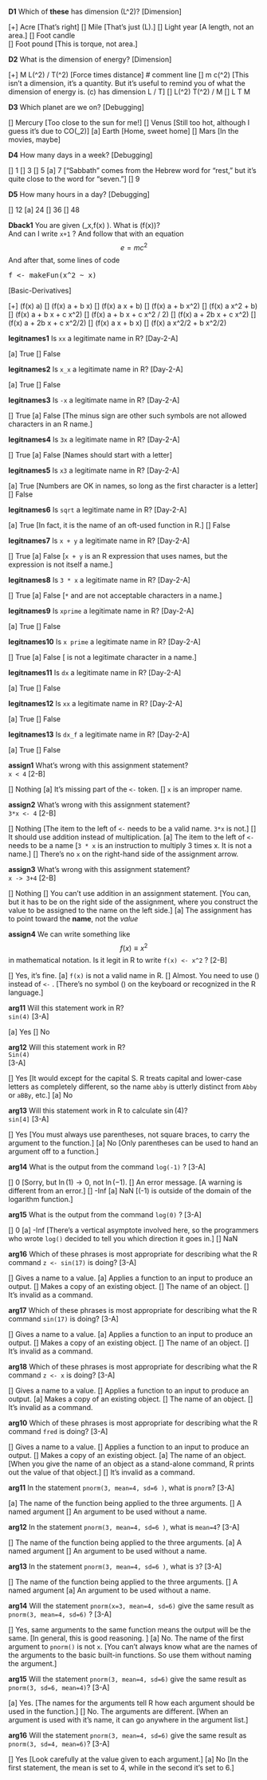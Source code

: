 **D1** Which of **these** has dimension \(L^2\)? [Dimension]

[+] Acre [That's right]
[] Mile  [That's just \(L\).]
[] Light year  [A length, not an area.]
[] Foot candle  
[] Foot pound  [This is torque, not area.]

**D2** What is the dimension of energy? [Dimension]

[+] M L\(^2\) / T\(^2\)  [Force times distance]
# comment line
[] m c\(^2\)  [This isn't a dimension, it's a quantity. But it's useful to remind you of what the dimension of energy is. \(c\) has dimension L / T]
[] L\(^2\) T\(^2\) / M 
[] L T M 

**D3** Which planet are we on? [Debugging]

[] Mercury  [Too close to the sun for me!]
[] Venus [Still too hot, although I guess it's due to CO\(_2\)]
[a] Earth [Home, sweet home]
[] Mars [In the movies, maybe]

**D4** How many days in a week? [Debugging]

[] 1 
[] 3 
[] 5 
[a] 7 ["Sabbath" comes from the Hebrew word for "rest," but it's quite close to the word for "seven."]
[] 9

**D5** How many hours in a day? [Debugging]

[] 12
[a] 24
[] 36
[] 48

**Dback1** You are given \(\partial_x\,f(x) \equiv 0\). What is \(f(x)\)? <br>And can I write `x+1` ? And follow that with an equation $$e = mc^2$$ And after that, some lines of code <br><pre>f <- makeFun(x^2 ~ x)</pre>[Basic-Derivatives]

[+] \(f(x) \equiv a\)
[] \(f(x) \equiv a + b x\)
[] \(f(x) \equiv a x + b\)
[] \(f(x) \equiv a + b x^2\)
[] \(f(x) \equiv a x^2 + b\)
[] \(f(x) \equiv a + b x + c x^2\)
[] \(f(x) \equiv a + b x + c x^2 / 2\)
[] \(f(x) \equiv a + 2b  x + c x^2\)
[] \(f(x) \equiv a + 2b x + c x^2/2\)
[] \(f(x) \equiv a x + b x\)
[] \(f(x) \equiv a x^2/2 + b x^2/2\)

**legitnames1** Is `xx` a legitimate name in R? [Day-2-A]

[a] True
[] False

**legitnames2** Is `x_x` a legitimate name in R? [Day-2-A]

[a] True
[] False

**legitnames3** Is `-x` a legitimate name in R? [Day-2-A]

[] True
[a] False [The minus sign are other such symbols are not allowed characters in an R name.]

**legitnames4** Is `3x` a legitimate name in R? [Day-2-A]

[] True
[a] False [Names should start with a letter]

**legitnames5** Is `x3` a legitimate name in R? [Day-2-A]

[a] True [Numbers are OK in names, so long as the first character is a letter]
[] False

**legitnames6** Is `sqrt` a legitimate name in R? [Day-2-A]

[a] True [In fact, it is the name of an oft-used function in R.]
[] False

**legitnames7** Is `x + y` a legitimate name in R? [Day-2-A]

[] True
[a] False [`x + y` is an R expression that uses names, but the expression is not itself a name.]

**legitnames8** Is `3 * x` a legitimate name in R? [Day-2-A]

[] True
[a] False [`*` and <space> are not acceptable characters in a name.]

**legitnames9** Is `xprime` a legitimate name in R? [Day-2-A]

[a] True
[] False

**legitnames10** Is `x prime` a legitimate name in R? [Day-2-A]

[] True
[a] False [<space> is not a legitimate character in a name.]

**legitnames11** Is `dx` a legitimate name in R? [Day-2-A]

[a] True
[] False

**legitnames12** Is `xx` a legitimate name in R? [Day-2-A]

[a] True
[] False

**legitnames13** Is `dx_f` a legitimate name in R? [Day-2-A]

[a] True
[] False

**assign1** What's wrong with this assignment statement?<br> `x < 4` [2-B]

[] Nothing
[a] It's missing part of the `<-` token.
[]  `x` is an improper name.

**assign2** What's wrong with this assignment statement?<br> `3*x <- 4` [2-B]

[] Nothing [The item to the left of `<-` needs to be a valid name. `3*x` is not.]
[] It should use addition instead of multiplication.
[a] The item to the left of `<-` needs to be a name [`3 * x` is an instruction to multiply 3 times x. It is not a name.]
[] There's no `x` on the right-hand side of the assignment arrow. 

**assign3** What's wrong with this assignment statement?<br> `x -> 3+4` [2-B]

[] Nothing 
[] You can't use addition in an assignment statement. [You can, but it has to be on the right side of the assignment, where you construct the value to be assigned to the name on the left side.]
[a] The assignment has to point toward the **name**, not the *value*

**assign4** We can write something like $$f(x) \equiv x^2$$ in mathematical notation. Is it legit in R to write `f(x) <- x^2` ? [2-B]

[] Yes, it's fine.
[a] `f(x)` is not a valid name in R.
[] Almost. You need to use \(\equiv\) instead of `<-` . [There's no symbol \(\equiv\) on the keyboard or recognized in the R language.]

**arg11** Will this statement work in R? <br>`sin(4)` [3-A]

[a] Yes
[] No

**arg12** Will this statement work in R? <br>`Sin(4)`</br> [3-A]

[] Yes [It would except for the capital S. R treats capital and lower-case letters as completely different, so the name `abby` is utterly distinct from `Abby` or `aBBy`, etc.]
[a] No

**arg13** Will this statement work in R to calculate $\sin(4)$? <br> `sin[4]` [3-A]

[] Yes [You must always use parentheses, not square braces, to carry the argument to the function.]
[a] No [Only parentheses can be used to hand an argument off to a function.]

**arg14** What is the output from the command `log(-1)` ? [3-A]

[] 0 [Sorry, but $\ln(1) \rightarrow 0$, not $\ln(-1)$.
[] An error message. [A warning is different from an error.]
[] -Inf 
[a] NaN [\(-1\) is outside of the domain of the logarithm function.]

**arg15** What is the output from the command `log(0)` ? [3-A]

[] 0 
[a] -Inf [There's a vertical asymptote involved here, so the programmers who wrote `log()` decided to tell you which direction it goes in.]
[] NaN

**arg16** Which of these phrases is most appropriate for describing what the R command `z <- sin(17)` is doing?  [3-A]

[] Gives a name to a value.
[a] Applies a function to an input to produce an output.
[] Makes a copy of an existing object.
[] The name of an object.
[] It's invalid as a command.

**arg17** Which of these phrases is most appropriate for describing what the R command `sin(17)` is doing?  [3-A]

[] Gives a name to a value.
[a] Applies a function to an input to produce an output.
[] Makes a copy of an existing object.
[] The name of an object.
[] It's invalid as a command.

**arg18** Which of these phrases is most appropriate for describing what the R command `z <- x` is doing?  [3-A]

[] Gives a name to a value.
[] Applies a function to an input to produce an output.
[a] Makes a copy of an existing object.
[] The name of an object.
[] It's invalid as a command.

**arg10** Which of these phrases is most appropriate for describing what the R command `fred` is doing?  [3-A]

[] Gives a name to a value.
[] Applies a function to an input to produce an output.
[] Makes a copy of an existing object.
[a] The name of an object. [When you give the name of an object as a stand-alone command, R prints out the value of that object.]
[] It's invalid as a command.

**arg11** In the statement `pnorm(3, mean=4, sd=6 )`, what is `pnorm`?  [3-A]

[a] The name of the function being applied to the three arguments.
[] A named argument
[] An argument to be used without a name.

**arg12** In the statement `pnorm(3, mean=4, sd=6 )`, what is `mean=4`?  [3-A]

[] The name of the function being applied to the three arguments.
[a] A named argument
[] An argument to be used without a name.

**arg13** In the statement `pnorm(3, mean=4, sd=6 )`, what is `3`?  [3-A]

[] The name of the function being applied to the three arguments.
[] A named argument
[a] An argument to be used without a name.

**arg14** Will the statement `pnorm(x=3, mean=4, sd=6)` give the same result as `pnorm(3, mean=4, sd=6)` ?  [3-A]

[] Yes, same arguments to the same function means the output will be the same. [In general, this is good reasoning. ]
[a] No. The name of the first argument to `pnorm()` is not `x`. [You can't always know what are the names of the arguments to the basic built-in functions. So use them without naming the argument.]

**arg15** Will the statement `pnorm(3, mean=4, sd=6)` give the same result as `pnorm(3, sd=6, mean=4)`?  [3-A]

[a] Yes. [The names for the arguments tell R how each argument should be used in the function.]
[] No. The arguments are different. [When an argument is used with it's name, it can go anywhere in the argument list.]

**arg16** Will the statement `pnorm(3, mean=4, sd=6)` give the same result as `pnorm(3, sd=4, mean=6)`?  [3-A]

[] Yes [Look carefully at the value given to each argument.]
[a] No [In the first statement, the mean is set to 4, while in the second it's set to 6.]

